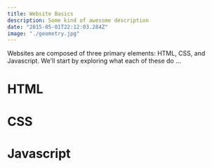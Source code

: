 ```yaml
---
title: Website Basics
description: Some kind of awesome description
date: "2015-05-01T22:12:03.284Z"
image: "./geometry.jpg"
---
```

Websites are composed of three primary elements: HTML, CSS, and Javascript. We'll start by exploring what each of these do ...

# HTML

# CSS

# Javascript
